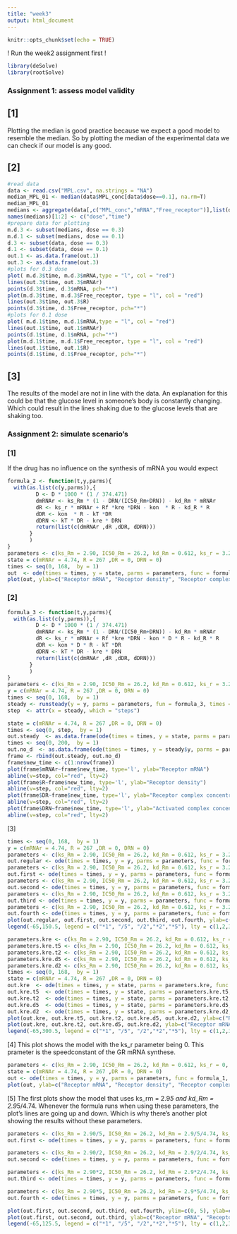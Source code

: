 ```yaml
---
title: "week3"
output: html_document
---
```


```r
knitr::opts_chunk$set(echo = TRUE)
```
! Run the week2 assignment first !
```r
library(deSolve)
library(rootSolve)
```
### Assignment 1: assess model validity

## [1]
Plotting the median is good practice because we expect a good model to resemble the median.
So by plotting the median of the experimental data we can check if our model is any good.


## [2]
```r
#read data
data <- read.csv("MPL.csv", na.strings = "NA")
median_MPL_01 <- median(data$MPL_conc[data$dose==0.1], na.rm=T)
median_MPL_01 
medians <- aggregate(data[,c("MPL_conc","mRNA","Free_receptor")],list(data$dose,data$time), median, na.rm=T)
names(medians)[1:2] <- c("dose","time")
#prepare data for plotting
m.d.3 <- subset(medians, dose == 0.3)
m.d.1 <- subset(medians, dose == 0.1)
d.3 <- subset(data, dose == 0.3)
d.1 <- subset(data, dose == 0.1)
out.1 <- as.data.frame(out.1)
out.3 <- as.data.frame(out.3)
#plots for 0.3 dose
plot( m.d.3$time, m.d.3$mRNA,type = "l", col = "red")
lines(out.3$time, out.3$mRNAr)
points(d.3$time, d.3$mRNA, pch="*")
plot(m.d.3$time, m.d.3$Free_receptor, type = "l", col = "red")
lines(out.3$time, out.3$R)
points(d.3$time, d.3$Free_receptor, pch="*")
#plots for 0.1 dose
plot( m.d.1$time, m.d.1$mRNA,type = "l", col = "red")
lines(out.1$time, out.1$mRNAr)
points(d.1$time, d.1$mRNA, pch="*")
plot(m.d.1$time, m.d.1$Free_receptor, type = "l", col = "red")
lines(out.1$time, out.1$R)
points(d.1$time, d.1$Free_receptor, pch="*")
```


## [3]
The results of the model are not in line with the data. An explanation for this could be that the glucose level in someone's body is constantly changing. Which could result in the lines shaking due to the glucose levels that are shaking too.

###  Assignment 2: simulate scenario’s 

### [1]
If the drug has no influence on the synthesis of mRNA you would expect

```r
formula_2 <- function(t,y,parms){
  with(as.list(c(y,parms)),{
         D <- D * 1000 * (1 / 374.471)
         dmRNAr <- ks_Rm * (1 - DRN/(IC50_Rm+DRN)) - kd_Rm * mRNAr
         dR <- ks_r * mRNAr + Rf *kre *DRN - kon  * R - kd_R * R
         dDR <- kon  * R - kT *DR
         dDRN <- kT * DR - kre * DRN
         return(list(c(dmRNAr ,dR ,dDR, dDRN)))
       }
       )
}
parameters <- c(ks_Rm = 2.90, IC50_Rm = 26.2, kd_Rm = 0.612, ks_r = 3.22, Rf = 0.49, kre = 0.57, kon = 0.00329, kd_R = 0.0572, kT = 0.63, D = 20 )
state = c(mRNAr = 4.74, R = 267 ,DR = 0, DRN = 0)
times <- seq(0, 168,  by = 1)
out  <- ode(times = times, y = state, parms = parameters, func = formula_2, method = "euler")
plot(out, ylab=c("Receptor mRNA", "Receptor density", "Receptor complex concentration", "Activated complex concentration"))
```


### [2]

```r
formula_3 <- function(t,y,parms){
  with(as.list(c(y,parms)),{
         D <- D * 1000 * (1 / 374.471)
         dmRNAr <- ks_Rm * (1 - DRN/(IC50_Rm+DRN)) - kd_Rm * mRNAr
         dR <- ks_r * mRNAr + Rf *kre *DRN - kon * D * R - kd_R * R
         dDR <- kon * D * R - kT *DR
         dDRN <- kT * DR - kre * DRN
         return(list(c(dmRNAr ,dR ,dDR, dDRN)))
       }
       )
}
parameters <- c(ks_Rm = 2.90, IC50_Rm = 26.2, kd_Rm = 0.612, ks_r = 3.22, Rf = 0.49, kre = 0.57, kon = 0.00329, kd_R = 0.0572, kT = 0.63, D = 20 )
y = c(mRNAr = 4.74, R = 267 ,DR = 0, DRN = 0)
times <- seq(0, 168,  by = 1)
steady <- runsteady(y = y, parms = parameters, fun = formula_3, times = c(0, 1e5), atol = c(0.05, 0.05, 0.05, 0.05))
step  <- attr(x = steady, which = "steps")
```

```r
state = c(mRNAr = 4.74, R = 267 ,DR = 0, DRN = 0)
times <- seq(0, step,  by = 1)
out.steady  <- as.data.frame(ode(times = times, y = state, parms = parameters, func = formula_3, method = "euler"))
times <- seq(0, 200,  by = 1)
out.no_d  <- as.data.frame(ode(times = times, y = steady$y, parms = parameters, func = formula_2, method = "euler"))
frame <- rbind(out.steady, out.no_d)
frame$new_time <- c(1:nrow(frame))
plot(frame$mRNAr~frame$new_time, type='l', ylab="Receptor mRNA")
abline(v=step, col="red", lty=2)
plot(frame$R~frame$new_time, type='l', ylab="Receptor density")
abline(v=step, col="red", lty=2)
plot(frame$DR~frame$new_time, type='l', ylab="Receptor complex concentration")
abline(v=step, col="red", lty=2)
plot(frame$DRN~frame$new_time, type='l', ylab="Activated complex concentration")
abline(v=step, col="red", lty=2)
```

[3]

```r
times <- seq(0, 168,  by = 1)
y = c(mRNAr = 4.74, R = 267 ,DR = 0, DRN = 0)
parameters <- c(ks_Rm = 2.90, IC50_Rm = 26.2, kd_Rm = 0.612, ks_r = 3.22, Rf = 0.49, kre = 0.00329, kon = 0.00329, kd_R = 0.0572, kT = 0.63, D = 20 )
out.regular <- ode(times = times, y = y, parms = parameters, func = formula_2, method = "euler")
parameters <- c(ks_Rm = 2.90, IC50_Rm = 26.2, kd_Rm = 0.612, ks_r = 3.22, Rf = 0.49, kre = 0.00329/5, kon = 0.00329, kd_R = 0.0572, kT = 0.63, D = 20 )
out.first <- ode(times = times, y = y, parms = parameters, func = formula_2, method = "euler")
parameters <- c(ks_Rm = 2.90, IC50_Rm = 26.2, kd_Rm = 0.612, ks_r = 3.22, Rf = 0.49, kre = 0.00329/2, kon = 0.00329, kd_R = 0.0572, kT = 0.63, D = 20 )
out.second <- ode(times = times, y = y, parms = parameters, func = formula_2, method = "euler")
parameters <- c(ks_Rm = 2.90, IC50_Rm = 26.2, kd_Rm = 0.612, ks_r = 3.22, Rf = 0.49, kre = 0.00329*5, kon = 0.00329, kd_R = 0.0572, kT = 0.63, D = 20 )
out.third <- ode(times = times, y = y, parms = parameters, func = formula_2, method = "euler")
parameters <- c(ks_Rm = 2.90, IC50_Rm = 26.2, kd_Rm = 0.612, ks_r = 3.22, Rf = 0.49, kre = 0.00329*2, kon = 0.00329, kd_R = 0.0572, kT = 0.63, D = 20 )
out.fourth <- ode(times = times, y = y, parms = parameters, func = formula_2, method = "euler")
plot(out.regular, out.first, out.second, out.third, out.fourth, ylab=c("Receptor mRNA", "Receptor density", "Receptor complex concentration", "Activated complex concentration"))
legend(-65,150.5, legend = c("*1", "/5", "/2","*2","*5"), lty = c(1,2,3,4,5), title = "Subgroup", xpd="NA", col=c("black", "red", "green", "blue", "cyan"))
```

```r
parameters.kre <- c(ks_Rm = 2.90, IC50_Rm = 26.2, kd_Rm = 0.612, ks_r = 3.22, Rf = 0.49, kre = 0.57, kon = 0.00329, kd_R = 0.0572, kT = 0.63, D = 20 )
parameters.kre.t5 <- c(ks_Rm = 2.90, IC50_Rm = 26.2, kd_Rm = 0.612, ks_r = 3.22, Rf = 0.49, kre = 0.57*5, kon = 0.00329, kd_R = 0.0572, kT = 0.63, D = 20 )
parameters.kre.t2 <- c(ks_Rm = 2.90, IC50_Rm = 26.2, kd_Rm = 0.612, ks_r = 3.22, Rf = 0.49, kre = 0.57*2, kon = 0.00329, kd_R = 0.0572, kT = 0.63, D = 20 )
parameters.kre.d5 <- c(ks_Rm = 2.90, IC50_Rm = 26.2, kd_Rm = 0.612, ks_r = 3.22, Rf = 0.49, kre = 0.57/5, kon = 0.00329, kd_R = 0.0572, kT = 0.63, D = 20 )
parameters.kre.d2 <- c(ks_Rm = 2.90, IC50_Rm = 26.2, kd_Rm = 0.612, ks_r = 3.22, Rf = 0.49, kre = 0.57/2, kon = 0.00329, kd_R = 0.0572, kT = 0.63, D = 20 )
times <- seq(0, 168,  by = 1)
state = c(mRNAr = 4.74, R = 267 ,DR = 0, DRN = 0)
out.kre  <- ode(times = times, y = state, parms = parameters.kre, func = formula_1, method = "euler")
out.kre.t5  <- ode(times = times, y = state, parms = parameters.kre.t5, func = formula_1, method = "euler")
out.kre.t2  <- ode(times = times, y = state, parms = parameters.kre.t2, func = formula_1, method = "euler")
out.kre.d5  <- ode(times = times, y = state, parms = parameters.kre.d5, func = formula_1, method = "euler")
out.kre.d2  <- ode(times = times, y = state, parms = parameters.kre.d2, func = formula_1, method = "euler")
plot(out.kre, out.kre.t5, out.kre.t2, out.kre.d5, out.kre.d2, ylab=c("Receptor mRNA", "Receptor density", "Receptor complex concentration", "Activated complex concentration"))
plot(out.kre, out.kre.t2, out.kre.d5, out.kre.d2, ylab=c("Receptor mRNA", "Receptor density", "Receptor complex concentration", "Activated complex concentration"))
legend(-65,300.5, legend = c("*1", "/5", "/2","*2","*5"), lty = c(1,2,3,4,5), title = "Subgroup", xpd="NA", col=c("black", "red", "green", "blue", "cyan"))
```

[4]
This plot shows the model with the ks_r parameter being 0. This prameter is the speedconstant of the GR mRNA synthese.
```r
parameters <- c(ks_Rm = 2.90, IC50_Rm = 26.2, kd_Rm = 0.612, ks_r = 0, Rf = 0.49, kre = 0.57, kon = 0.00329, kd_R = 0.0572, kT = 0.63, D = 20 )
state = c(mRNAr = 4.74, R = 267 ,DR = 0, DRN = 0)
out <- ode(times = times, y = y, parms = parameters, func = formula_1, method = "euler")
plot(out, ylab=c("Receptor mRNA", "Receptor density", "Receptor complex concentration", "Activated complex concentration"))
```
[5]
The first plots show the model that uses ks_rm = 2.9*5 and kd_Rm = 2.9*5/4.74. Whenever the formula runs when using these parameters, the plot's lines are going up and down. Which is why there's another plot showing the results without these parameters.
```r
parameters <- c(ks_Rm = 2.90/5, IC50_Rm = 26.2, kd_Rm = 2.9/5/4.74, ks_r = 3.22, Rf = 0.49, kre = 0.00329, kon = 0.00329, kd_R = 0.0572, kT = 0.63, D = 20 )
out.first <- ode(times = times, y = y, parms = parameters, func = formula_2, method = "euler")

parameters <- c(ks_Rm = 2.90/2, IC50_Rm = 26.2, kd_Rm = 2.9/2/4.74, ks_r = 3.22, Rf = 0.49, kre = 0.00329, kon = 0.00329, kd_R = 0.0572, kT = 0.63, D = 20 )
out.second <- ode(times = times, y = y, parms = parameters, func = formula_2, method = "euler")

parameters <- c(ks_Rm = 2.90*2, IC50_Rm = 26.2, kd_Rm = 2.9*2/4.74, ks_r = 3.22, Rf = 0.49, kre = 0.00329, kon = 0.00329, kd_R = 0.0572, kT = 0.63, D = 20 )
out.third <- ode(times = times, y = y, parms = parameters, func = formula_2, method = "euler")

parameters <- c(ks_Rm = 2.90*5, IC50_Rm = 26.2, kd_Rm = 2.9*5/4.74, ks_r = 3.22, Rf = 0.49, kre = 0.00329, kon = 0.00329, kd_R = 0.0572, kT = 0.63, D = 20 )
out.fourth <- ode(times = times, y = y, parms = parameters, func = formula_2, method = "euler")

plot(out.first, out.second, out.third, out.fourth, ylim=c(0, 5), ylab=c("Receptor mRNA", "Receptor density", "Receptor complex concentration", "Activated complex concentration"))
plot(out.first, out.second, out.third, ylab=c("Receptor mRNA", "Receptor density", "Receptor complex concentration", "Activated complex concentration"))
legend(-65,125.5, legend = c("*1", "/5", "/2","*2","*5"), lty = c(1,2,3,4,5), title = "Subgroup", xpd="NA", col=c("black", "red", "green", "blue", "cyan"))
```
